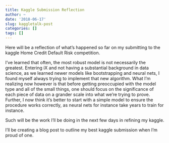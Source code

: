 ```yaml
---
title: Kaggle Submission Reflection
author: ~
date: '2018-06-17'
slug: kaggletalk-post
categories: []
tags: []
---
```


Here will be a reflection of what's happened so far on my submitting to the kaggle Home Credit Default Risk competition.  

I've learned that often, the most robust model is not necessarily the greatest. Entering iX and not having a substantial background in data science, as we learned newer models like bootstrapping and neural nets, I found myself always trying to implement that new algorithm.  What I'm realizing now however is that before getting preoccupied with the model type and all of the small things, one should focus on the significance of each piece of data on a grander scale into what we're trying to prove.  Further, I now think it's better to start with a simple model to ensure the procedure works correctly, as neural nets for instance take years to train for instance.  

Such will be the work I'll be doing in the next few days in refining my kaggle. 

I'll be creating a blog post to outline my best kaggle submission when I'm proud of one.

